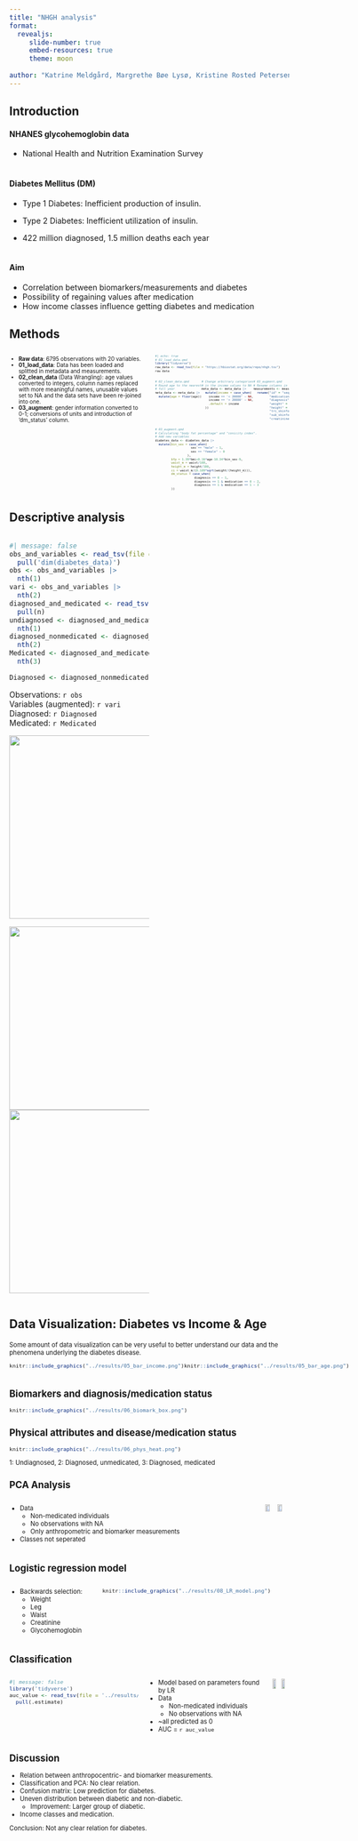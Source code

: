 ```yaml
---
title: "NHGH analysis"
format:
  revealjs:
     slide-number: true
     embed-resources: true
     theme: moon
      
author: "Katrine Meldgård, Margrethe Bøe Lysø, Kristine Rosted Petersen, Enrico Leonardi and Pernille Jensen"
---
```


## Introduction {.smaller}
#### NHANES glycohemoglobin data
- National Health and Nutrition Examination Survey
\
\

#### Diabetes Mellitus (DM) 

- Type 1 Diabetes: Inefficient production of insulin. 
\

- Type 2 Diabetes: Inefficient utilization of insulin.
\

-   422 million diagnosed, 1.5 million deaths each year
\
\

#### Aim
-   Correlation between biomarkers/measurements and diabetes 
-   Possibility of regaining values after medication
-   How income classes influence getting diabetes and medication


## Methods
:::: {.columns}
::: {.column width="50%"}
<div style="font-size: 0.7em">
- <strong>Raw data</strong>: 6795 observations with 20 variables.
- <strong>01_load_data</strong>: Data has been loaded and splitted in metadata and measurements.
- <strong>02_clean_data</strong> (Data Wrangling): age values converted to integers, column names replaced with more meaningful names, unusable values set to NA and the data sets have been re-joined into one.
- <strong>03_augment</strong>: gender information converted to 0-1; conversions of units and introduction of 'dm_status' column.
</div>
:::

::: {.column width="50%"}
<div style="font-size: 0.45em">
```r
#| echo: true
# 01_load_data.qmd
library("tidyverse")
raw_data <- read_tsv(file = "https://hbiostat.org/data/repo/nhgh.tsv")
raw_data
```
</div>

<div style="display: flex; font-size: 0.45em;">
<div style="flex: 1;">
```.r
# 02_clean_data.qmd
# Round age to the nearest
# full year
meta_data <- meta_data |>
  mutate(age = floor(age))
```
</div>
<!-- -->
<div style="flex: 1">
```.r
# Change arbitrary categories
# in the income values to NA
meta_data <- meta_data |> 
  mutate(income = case_when(
    income == '< 20000' ~ NA,
    income == '> 20000' ~ NA,
    .default = income
  ))
```
</div>
<!-- -->
<div style="flex: 1">
```.r
# 03_augment.qmd
# Rename columns in the measurement data 
measurements <- measurements |>
  rename("id" = "seqn",
         "medication" = "tx",
         "diagnosis" = "dx",
         "weight" = "wt",
         "height" = "ht",
         "tri_skinfold" = "tri",
         "sub_skinfold" = "sub",
         "creatinine" = "SCr")
```
</div></div>

<div style="font-size: 0.45em">
```.r
# 03_augment.qmd
# Calculating "body fat percentage" and "conicity index".
# Add new variables
diabetes_data <- diabetes_data |> 
  mutate(bin_sex = case_when(
                    sex == "male" ~ 1,
                    sex == "female" ~ 0
                  ),
         bfp = 1.39*bmi+0.16*age-10.34*bin_sex-9,
         waist_m = waist/100,
         height_m = height/100,
         ci = waist_m/(0.109*sqrt(weight/(height_m))),
         dm_status = case_when(
                      diagnosis == 0 ~ 1,
                      diagnosis == 1 & medication == 0 ~ 2,
                      diagnosis == 1 & medication == 1 ~ 3
         ))
```
</div>
:::
::::

## Descriptive analysis
::: {.column width="50%"}
::: {.nonincremental}

```r
#| message: false
obs_and_variables <- read_tsv(file = '../results/04_obs_and_variables.tsv') |>
  pull('dim(diabetes_data)')
obs <- obs_and_variables |> 
  nth(1)
vari <- obs_and_variables |> 
  nth(2)
diagnosed_and_medicated <- read_tsv(file = '../results/04_diagnosed_and_medicated.tsv') |>
  pull(n)
undiagnosed <- diagnosed_and_medicated |> 
  nth(1) 
diagnosed_nonmedicated <- diagnosed_and_medicated |> 
  nth(2)
Medicated <- diagnosed_and_medicated |> 
  nth(3)

Diagnosed <- diagnosed_nonmedicated + Medicated
```

Observations: `r obs` \
Variables (augmented): `r vari` \
Diagnosed: `r Diagnosed` \
Medicated: `r Medicated` \

![](../results/04_age_dist.png){.absolute bottom=0 left=0 width="500" height="330"}
:::
![](../results/04_bmi_dist.png){.absolute top=0 right=0 width="500" height="330"}
![](../results/04_bmi_dist_diagnosed.png){.absolute bottom=0 right=0 width="500" height="330"}
:::

## Data Visualization: Diabetes vs Income & Age
<div style="font-size: 0.8em">
Some amount of data visualization can be very useful to better understand our data and the phenomena underlying the diabetes disease.
<div>
<!-- Left: Plot 1 and 2 -->
<div style="display: flex;">
<div style="flex: 1;">
```r
knitr::include_graphics("../results/05_bar_income.png")
```
</div>
<!-- Right: Plot 3 -->
<div style="flex: 1">
```r
knitr::include_graphics("../results/05_bar_age.png")
```
</div></div>

## Biomarkers and diagnosis/medication status

```r
knitr::include_graphics("../results/06_biomark_box.png")
```

## Physical attributes and disease/medication status

```r
knitr::include_graphics("../results/06_phys_heat.png")
```

::: aside
1: Undiagnosed, 2: Diagnosed, unmedicated, 3: Diagnosed, medicated
:::

## PCA Analysis {.smaller}
:::: {.columns}

::: {.column width="50%"}
::: {.nonincremental}
- Data
  - Non-medicated individuals
  - No observations with NA
  - Only anthropometric and biomarker measurements
- Classes not seperated
:::
:::


![](../results/07_PCA_plot.png){.absolute top=0 width=43% right=0}
![](../results/07_pc_variance.png){.absolute bottom=0 width=43% right=0}

::::




## Logistic regression model {.smaller}
:::: {.columns}
::: {.column width="30%"}
- Backwards selection:
   - Weight
   - Leg
   - Waist
   - Creatinine
   - Glycohemoglobin
:::
::: {.column width="67%"}

```r
knitr::include_graphics("../results/08_LR_model.png")
```
:::
::::

## Classification {.smaller}
:::: {.columns}
```r
#| message: false
library('tidyverse')
auc_value <- read_tsv(file = '../results/auc_value.tsv') |>
  pull(.estimate)
```


::: {.column width="60%"}
::: {.nonincremental}
- Model based on parameters found by LR
- Data
  - Non-medicated individuals
  - No observations with NA
- ~all predicted as 0
- AUC = `r auc_value`
:::

:::

![](../results/09_classification_conf_matrix.png){.absolute top=0 width=43% right=0}
![](../results/09_classification_ROC_curve.png){.absolute bottom=0 width=43% right=0}

::::


## Discussion
-  Relation between anthropocentric- and biomarker measurements.
-  Classification and PCA: No clear relation.
-  Confusion matrix: Low prediction for diabetes.
-  Uneven distribution between diabetic and non-diabetic.
    -  Improvement: Larger group of diabetic.

-  Income classes and medication.


Conclusion:
Not any clear relation for diabetes.





